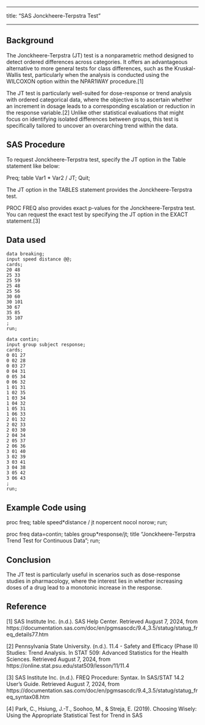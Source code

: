 ------------------------------------------------------------------------

title: "SAS Jonckheere-Terpstra Test"

------------------------------------------------------------------------
## Background

The Jonckheere-Terpstra (JT) test is a nonparametric method designed to detect ordered differences across categories. It offers an advantageous alternative to more general tests for class differences, such as the Kruskal-Wallis test, particularly when the analysis is conducted using the WILCOXON option within the NPAR1WAY procedure.[1]

The JT test is particularly well-suited for dose-response or trend analysis with ordered categorical data, where the objective is to ascertain whether an increment in dosage leads to a corresponding escalation or reduction in the response variable.[2] Unlike other statistical evaluations that might focus on identifying isolated differences between groups, this test is specifically tailored to uncover an overarching trend within the data.  

## SAS Procedure

To request Jonckheere-Terpstra test, specify the JT option in the Table statement like below:

Preq; table Var1 \* Var2 / JT; Quit;

The JT option in the TABLES statement provides the Jonckheere-Terpstra test.

PROC FREQ also provides exact p-values for the Jonckheere-Terpstra test. You can request the exact test by specifying the JT option in the EXACT statement.[3]

## Data used

``` sas
data breaking;
input speed distance @@;
cards;
20 48
25 33
25 59
25 48
25 56
30 60
30 101
30 67
35 85
35 107
;
run;
```

``` sas 
data contin;
input group subject response;
cards;
0 01 27
0 02 28
0 03 27
0 04 31
0 05 34
0 06 32
1 01 31
1 02 35
1 03 34
1 04 32
1 05 31
1 06 33
2 01 32
2 02 33
2 03 30
2 04 34
2 05 37
2 06 36
3 01 40
3 02 39
3 03 41
3 04 38
3 05 42
3 06 43
;
run;
```

## Example Code using

proc freq; table speed\*distance / jt nopercent nocol norow; run;

proc freq data=contin; tables group\*response/jt; title "Jonckheere-Terpstra Trend Test for Continuous Data"; run;

## Conclusion

The JT test is particularly useful in scenarios such as dose-response studies in pharmacology, where the interest lies in whether increasing doses of a drug lead to a monotonic increase in the response.

## Reference
[1] SAS Institute Inc. (n.d.). SAS Help Center. Retrieved August 7, 2024, from https://documentation.sas.com/doc/en/pgmsascdc/9.4_3.5/statug/statug_freq_details77.htm

[2] Pennsylvania State University. (n.d.). 11.4 - Safety and Efficacy (Phase II) Studies: Trend Analysis. In STAT 509: Advanced Statistics for the Health Sciences. Retrieved August 7, 2024, from https://online.stat.psu.edu/stat509/lesson/11/11.4

[3] SAS Institute Inc. (n.d.). FREQ Procedure: Syntax. In SAS/STAT 14.2 User's Guide. Retrieved August 7, 2024, from https://documentation.sas.com/doc/en/pgmsascdc/9.4_3.5/statug/statug_freq_syntax08.htm

[4] Park, C., Hsiung, J.-T., Soohoo, M., & Streja, E. (2019). Choosing Wisely: Using the Appropriate Statistical Test for Trend in SAS
